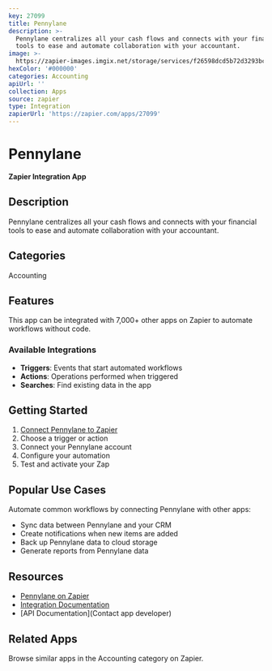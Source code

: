```yaml
---
key: 27099
title: Pennylane
description: >-
  Pennylane centralizes all your cash flows and connects with your financial
  tools to ease and automate collaboration with your accountant.
image: >-
  https://zapier-images.imgix.net/storage/services/f26598dcd5b72d3293bc81c80fd02497.png?auto=format%2Ccompress&ixlib=python-3.0.0&q=50
hexColor: '#000000'
categories: Accounting
apiUrl: ''
collection: Apps
source: zapier
type: Integration
zapierUrl: 'https://zapier.com/apps/27099'
---
```

# Pennylane

**Zapier Integration App**

## Description

Pennylane centralizes all your cash flows and connects with your financial tools to ease and automate collaboration with your accountant.

## Categories

Accounting

## Features

This app can be integrated with 7,000+ other apps on Zapier to automate workflows without code.

### Available Integrations

- **Triggers**: Events that start automated workflows
- **Actions**: Operations performed when triggered
- **Searches**: Find existing data in the app

## Getting Started

1. [Connect Pennylane to Zapier](https://zapier.com/apps/27099)
2. Choose a trigger or action
3. Connect your Pennylane account
4. Configure your automation
5. Test and activate your Zap

## Popular Use Cases

Automate common workflows by connecting Pennylane with other apps:

- Sync data between Pennylane and your CRM
- Create notifications when new items are added
- Back up Pennylane data to cloud storage
- Generate reports from Pennylane data

## Resources

- [Pennylane on Zapier](https://zapier.com/apps/27099)
- [Integration Documentation](https://zapier.com/apps/27099/integrations)
- [API Documentation](Contact app developer)

## Related Apps

Browse similar apps in the Accounting category on Zapier.
